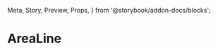   Meta,
  Story,
  Preview,
  Props,
} from '@storybook/addon-docs/blocks';

<Meta title="Charts/AreaLine" component={AreaLine} />

# AreaLine

<Preview>
  <Story name="Default">
    <AreaLine
      name="name"
      value={['value', 'value2']}
      data={[
        { name: 'Jan', value: 10, value2: 6 },
        { name: 'Feb', value: 22, value2: 7 },
      ]}
    />
  </Story>
</Preview>

<Props of={AreaLine} />
